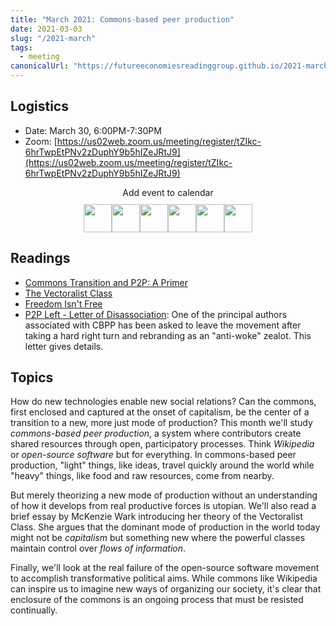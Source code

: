```yaml
---
title: "March 2021: Commons-based peer production"
date: 2021-03-03
slug: "/2021-march"
tags:
  - meeting
canonicalUrl: "https://futureeconomiesreadinggroup.github.io/2021-march"
---
```


## Logistics
* Date: March 30, 6:00PM-7:30PM
* Zoom: [https://us02web.zoom.us/meeting/register/tZIkc-6hrTwpEtPNv2zDuphY9b5hIZeJRtJ9](https://us02web.zoom.us/meeting/register/tZIkc-6hrTwpEtPNv2zDuphY9b5hIZeJRtJ9)

<p style="margin:0px 0px 10px 0px;text-align:center;">Add event to calendar</p>
<p style="margin:0px 0px 10px 0px;text-align:center;font-size:0px;">
  <a href="https://www.addevent.com/event/Ot6124217+apple" title="Apple" target="_blank" style="display:inline;">
    <img src="https://www.addevent.com/gfx/icon-emd-share-apple-t1.png" alt="Apple" width="45" border="0" style="width:45px;display:inline;" />
  </a>
  <a href="https://www.addevent.com/event/Ot6124217+google" title="Google" target="_blank" style="display:inline;">
    <img src="https://www.addevent.com/gfx/icon-emd-share-google-t1.png" alt="Google" width="45" border="0" style="width:45px;display:inline;" />
  </a>
  <a href="https://www.addevent.com/event/Ot6124217+office365" title="Office 365" target="_blank" style="display:inline;">
    <img src="https://www.addevent.com/gfx/icon-emd-share-office365-t1.png" alt="Office 365" width="45" border="0" style="width:45px;display:inline;" />
  </a>
  <a href="https://www.addevent.com/event/Ot6124217+outlook" title="Outlook" target="_blank" style="display:inline;">
    <img src="https://www.addevent.com/gfx/icon-emd-share-outlook-t1.png" alt="Outlook" width="45" border="0" style="width:45px;display:inline;" />
  </a>
  <a href="https://www.addevent.com/event/Ot6124217+outlookcom" title="Outlook.com" target="_blank" style="display:inline;">
    <img src="https://www.addevent.com/gfx/icon-emd-share-outlookcom-t1.png" alt="Outlook.com" width="45" border="0" style="width:45px;display:inline;" />
  </a>
  <a href="https://www.addevent.com/event/Ot6124217+yahoo" title="Yahoo" target="_blank" style="display:inline;">
    <img src="https://www.addevent.com/gfx/icon-emd-share-yahoo-t1.png" alt="Yahoo" width="45" border="0" style="width:45px;display:inline;" />
  </a>
</p>

## Readings
* [Commons Transition and P2P: A Primer](https://p2pfoundation.net/wp-content/uploads/2017/09/commons_transition_and_p2p_primer_v9.pdf)
* [The Vectoralist Class](http://supercommunity.e-flux.com/texts/the-vectoralist-class/)
* [Freedom Isn't Free](https://logicmag.io/failure/freedom-isnt-free/)
* [P2P Left - Letter of Disassociation](https://p2p-left.gitlab.io/statement/):
One of the principal authors associated with CBPP has been asked to leave the movement after
taking a hard right turn and rebranding as an "anti-woke" zealot. This letter gives details.


## Topics

How do new technologies enable new social relations? Can the commons, first
enclosed and captured at the onset of capitalism, be the center of a transition
to a new, more just mode of production? This month we'll study _commons-based
peer production_, a system where contributors create shared resources through
open, participatory processes. Think _Wikipedia_ or _open-source software_ but
for everything. In commons-based peer production, "light" things, like ideas,
travel quickly around the world while "heavy" things, like food and raw
resources, come from nearby.

But merely theorizing a new mode of production without an understanding of how
it develops from real productive forces is utopian. We'll also read a brief
essay by McKenzie Wark introducing her theory of the Vectoralist Class. She
argues that the dominant mode of production in the world today might not be
_capitalism_ but something new where the powerful classes maintain control over
_flows of information_.

Finally, we'll look at the real failure of the open-source software movement to
accomplish transformative political aims. While commons like Wikipedia can
inspire us to imagine new ways of organizing our society, it's clear that
enclosure of the commons is an ongoing process that must be resisted
continually.
